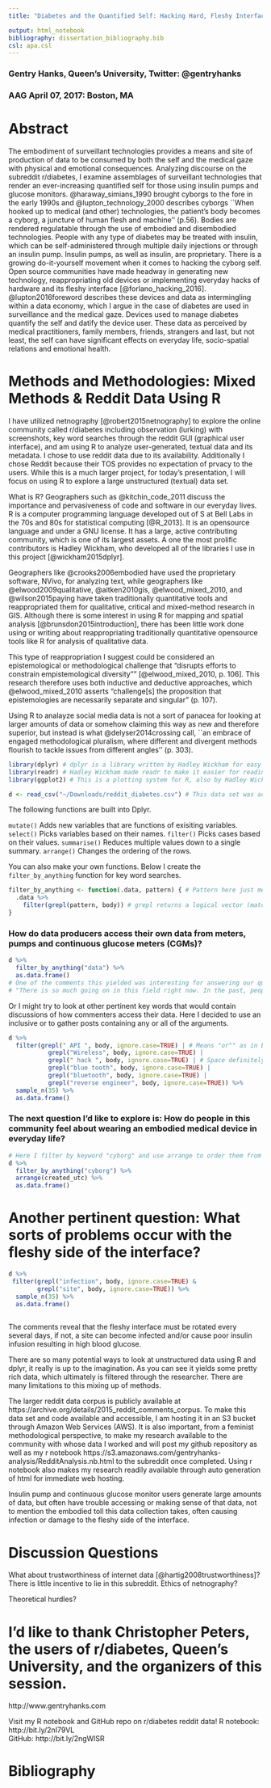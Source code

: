 ```yaml
---
title: "Diabetes and the Quantified Self: Hacking Hard, Fleshy Interfaces"

output: html_notebook
bibliography: dissertation_bibliography.bib
csl: apa.csl
---
```

### Gentry Hanks, Queen's University, Twitter: \@gentryhanks
### AAG April 07, 2017: Boston, MA
# Abstract

The embodiment of surveillant technologies provides a means and site of production of data to be consumed by both the self and the medical gaze with physical and emotional consequences. Analyzing discourse on the subreddit r/diabetes, I examine assemblages of surveillant technologies that render an ever-increasing quantified self for those using insulin pumps and glucose monitors. @haraway_simians_1990 brought cyborgs to the fore in the early 1990s and @lupton_technology_2000 describes cyborgs ``When hooked up to medical (and other) technologies, the patient's body becomes a cyborg, a juncture of human flesh and machine'' (p.56). Bodies are rendered regulatable through the use of embodied and disembodied technologies. People with any type of diabetes may be treated with insulin, which can be self-administered through multiple daily injections or through an insulin pump. Insulin pumps, as well as insulin, are proprietary. There is a growing do-it-yourself movement when it comes to hacking the cyborg self. Open source communities have made headway in generating new technology, reappropriating old devices or implementing everyday hacks of hardware and its fleshy interface [@forlano_hacking_2016]. @lupton2016foreword describes these devices and data as intermingling within a data economy, which I argue in the case of diabetes are used in surveillance and the medical gaze. Devices used to manage diabetes quantify the self and datify the device user. These data as perceived by medical practitioners, family members, friends, strangers and last, but not least, the self can have significant effects on everyday life, socio-spatial relations and emotional health.

# Methods and Methodologies: Mixed Methods & Reddit Data Using R
I have utilized netnography [@robert2015netnography] to explore the online community called r/diabetes including observation (lurking) with screenshots, key word searches through the reddit GUI (graphical user interface), and am using R to analyze user-generated, textual data and its metadata. I chose to use reddit data due to its availability. Additionally I chose Reddit because their TOS provides no expectation of prvacy to the users. While this is a much larger project, for today's presentation, I will focus on using R to explore a large unstructured (textual) data set.

What is R?
Geographers such as @kitchin_code_2011 discuss the importance and pervasiveness of code and software in our everyday lives. R is a computer programming language developed out of S at Bell Labs in the 70s and 80s for statistical computing [@R_2013]. It is an opensource language and under a GNU license. It has a large, active contributing community, which is one of its largest assets. A one the most prolific contributors is Hadley Wickham, who developed all of the libraries I use in this project [@wickham2015dplyr].

Geographers like @crooks2006embodied have used the proprietary software, NVivo, for analyzing text, while geographers like @elwood2009qualitative, @aitken2010gis, @elwood_mixed_2010, and @wilson2015paying have taken traditionally quantitative tools and reappropriated them for qualitative, critical and mixed-method research in GIS. Although there is some interest in using R for mapping and spatial analysis [@brunsdon2015introduction], there has been little work done using or writing about reappropriating traditionally quantitative opensource tools like R for analysis of qualitative data.

This type of reappropriation I suggest could be considered an epistemological or methodological challenge that "disrupts efforts to constrain empistemological diversity"" [@elwood_mixed_2010, p. 106]. This research therefore uses both inductive and deductive approaches, which @elwood_mixed_2010 asserts "challenge[s] the proposition that epistemologies are necessarily separate and singular" (p. 107). 

Using R to analayze social media data is not a sort of panacea for looking at larger amounts of data or somehow claiming this way as new and therefore superior, but instead is what @delyser2014crossing call, ``an embrace of engaged methodological pluralism, where different and divergent methods flourish to tackle issues from
different angles'' (p. 303).


```r
library(dplyr) # dplyr is a library written by Hadley Wickham for easy manipulation of data. See https://cran.r-project.org/web/packages/dplyr/index.html to download or http://dplyr.tidyverse.org/
library(readr) # Hadley Wickham made readr to make it easier for reading many kinds of tabular data.
library(ggplot2) # This is a plotting system for R, also by Hadley Wickham. See http://ggplot2.org/.
```
```r

d <- read_csv("~/Downloads/reddit_diabetes.csv") # This data set was accessed through the reddit API and is publicly available. #a data frame is a data structure like a spreadsheet that uses code instead of a graphical user interface (although it could be argued that this is a graphical user interface.
```



The following functions are built into Dplyr.

`mutate()`    Adds new variables that are functions of exisiting variables.
`select()`    Picks variables based on their names.
`filter()`    Picks cases based on their values.
`summarise()` Reduces multiple values down to a single summary.
`arrange()`   Changes the ordering of the rows.

You can also make your own functions.
Below I create the `filter_by_anything` function for key word searches.
```r
filter_by_anything <- function(.data, pattern) { # Pattern here just means an input to be matched.
  .data %>%
    filter(grepl(pattern, body)) # grepl returns a logical vector (match or not for each element of x).
}
```

### How do data producers access their own data from meters, pumps and continuous glucose meters (CGMs)?
```r
d %>%
  filter_by_anything("data") %>%
  as.data.frame()
# One of the comments this yielded was interesting for answering our question:
# "There is so much going on in this field right now. In the past, people were pretty limited in what they could do with technology to manage their diabetes,because the type of technology wasn't considered in the FDA approval process (i.e. it had to jump through all the same hoops that a new pump model would, even if it was just an app that was reading data, not writing it). Even at that time, people were still coming up with ideas. In particular, I can think of a user here who set up an IFTTT program that would let him text his sugar to a number and then it would be automatically logged in a Google spreadsheet.He shared the code here and I was able to set it up for myself, too. I probably still have the code snippet somewhere.\n\nNow there has been a proliferation of diabetes related apps. There are some that gamify your care. An example is #[MySugr](https://mysugr.com/) where you make very detailed log entries to get more points to "feed the monster" and if you hit a certain number ... <truncated>"

```

Or I might try to look at other pertinent key words that would contain discussions of how commenters access their data. Here I decided to use an inclusive or to gather posts containing any or all of the arguments.
```r
d %>%
  filter(grepl(" API ", body, ignore.case=TRUE) | # Means "or"" as in boolean logic (inclusive or)
           grepl("Wireless", body, ignore.case=TRUE) |
           grepl(" hack ", body, ignore.case=TRUE) | # Space definitely matters here as I has to include them before and after API and hack so it wouldn't include posts             with a word that contained the letters api or hack in them.
           grepl("blue tooth", body, ignore.case=TRUE) |
           grepl("bluetooth", body, ignore.case=TRUE) |
           grepl("reverse engineer", body, ignore.case=TRUE)) %>%
  sample_n(35) %>%
  as.data.frame()
```

### The next question I'd like to explore is:  How do people in this community feel about wearing an embodied medical device in everyday life?

```r
# Here I filter by keyword "cyborg" and use arrange to order them from oldest to newest and finally use as.data.frame() to read the comments from the body.
d %>%
  filter_by_anything("cyborg") %>%
  arrange(created_utc) %>%
  as.data.frame()
```

# Another pertinent question: What sorts of problems occur with the fleshy side of the interface?

```r
d %>%
 filter(grepl("infection", body, ignore.case=TRUE) &
        grepl("site", body, ignore.case=TRUE)) %>%
  sample_n(35) %>%
  as.data.frame()
  
```

The comments reveal that the fleshy interface must be rotated every several days, if not, a site can become infected and/or cause poor insulin infusion resulting in high blood glucose. 

There are so many potential ways to look at unstructured data using R and dplyr, it really is up to the imagination. As you can see it yields some pretty rich data, which ultimately is filtered through the researcher. There are many limitations to this mixing up of methods. 


The larger reddit data corpus is publicly available at https://archive.org/details/2015_reddit_comments_corpus. To make this data set and code available and accessible, I am hosting it in an S3 bucket through Amazon Web Services (AWS). It is also important, from a feminist methodological perspective, to make my research available to the community with whose data I worked and will post my github repository as well as my r notebook https://s3.amazonaws.com/gentryhanks-analysis/RedditAnalysis.nb.html to the subreddit once completed. Using r notebook also makes my research readily available through auto generation of html for immediate web hosting.  

Insulin pump and continuous glucose monitor users generate large amounts of data, but often have trouble accessing or making sense of that data, not to mention the embodied toll this data collection takes, often causing infection or damage to the fleshy side of the interface.


# Discussion Questions
What about trustworthiness of internet data [@hartig2008trustworthiness]? There is little incentive to lie in this subreddit. 
Ethics of netnography?

Theoretical hurdles?

# I'd like to thank Christopher Peters, the users of r/diabetes, Queen's University, and the organizers of this session.




http://www.gentryhanks.com

Visit my R notebook and GitHub repo on r/diabetes reddit data! 
R notebook: http://bit.ly/2nI79VL  
GitHub: http://bit.ly/2ngWlSR 




# Bibliography
